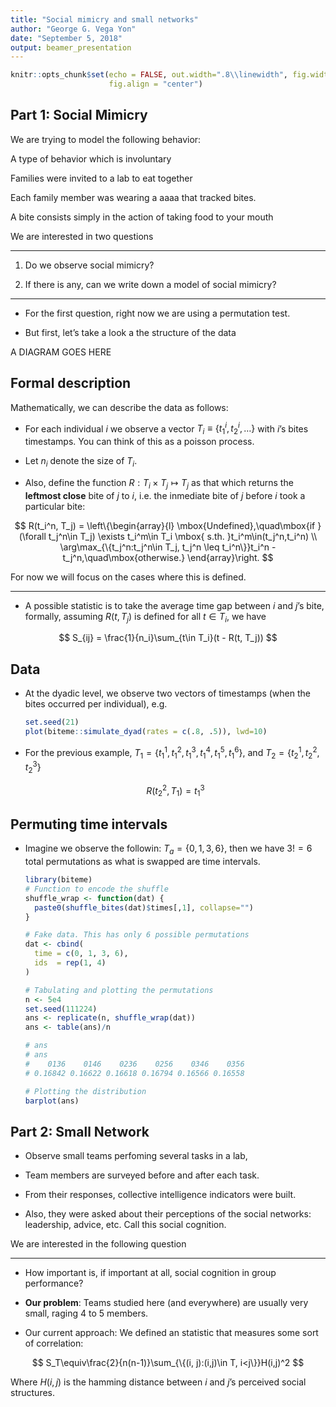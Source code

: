 ```yaml
---
title: "Social mimicry and small networks"
author: "George G. Vega Yon"
date: "September 5, 2018"
output: beamer_presentation
---
```


```r
knitr::opts_chunk$set(echo = FALSE, out.width=".8\\linewidth", fig.width=6,
                      fig.align = "center")
```

## Part 1: Social Mimicry

We are trying to model the following behavior:

A type of behavior which is involuntary

Families were invited to a lab to eat together

Each family member was wearing a aaaa that tracked bites.

A bite consists simply in the action of taking food to your mouth

We are interested in two questions

----

1.  Do we observe social mimicry?

2.  If there is any, can we write down a model of social mimicry?

----

* For the first question, right now we are using a permutation test.

* But first, let's take a look a the structure of the data

A DIAGRAM GOES HERE

## Formal description

Mathematically, we can describe the data as follows:

* For each individual $i$ we observe a vector $T_i \equiv\{t^i_1, t^i_2,\dots\}$ with $i$'s bites timestamps. You can think of this as a poisson process.

* Let $n_i$ denote the size of $T_i$.

* Also, define the function $R:T_i\times T_j\mapsto T_j$ as that which returns the **leftmost close** bite of $j$ to $i$, i.e. the inmediate bite of $j$ before $i$ took a particular bite:

$$
R(t_i^n, T_j) = \left\{\begin{array}{l}
\mbox{Undefined},\quad\mbox{if }(\forall t_j^n\in T_j) \exists t_i^m\in T_i \mbox{ s.th. }t_i^m\in(t_j^n,t_i^n) \\
\arg\max_{\{t_j^n:t_j^n\in T_j, t_j^n \leq t_i^n\}}t_i^n - t_j^n,\quad\mbox{otherwise.}
\end{array}\right.
$$
  
  For now we will focus on the cases where this is defined.

---

* A possible statistic is to take the average time gap between $i$ and $j$'s
  bite, formally, assuming $R(t, T_j)$ is defined for all $t\in T_i$, we have


$$
S_{ij} = \frac{1}{n_i}\sum_{t\in T_i}(t - R(t, T_j))
$$

## Data

*   At the dyadic level, we observe two vectors of timestamps (when the bites
    occurred per individual), e.g.
    
    ```r
    set.seed(21)
    plot(biteme::simulate_dyad(rates = c(.8, .5)), lwd=10)
    ```
    
*   For the previous example, $T_1 = \{t_1^1, t_1^2, t_1^3, t_1^4, t_1^5, t_1^6\}$,
    and $T_2 = \{t_2^1, t_2^2, t_2^3\}$
    
    $$R(t_2^2, T_1) = t_1^3$$

## Permuting time intervals

*   Imagine we observe the followin: $T_{a} = \{0, 1, 3, 6\}$, then we have 
    $3! = 6$ total permutations as what is swapped are time intervals.
    
    ```r
    library(biteme)
    # Function to encode the shuffle
    shuffle_wrap <- function(dat) {
      paste0(shuffle_bites(dat)$times[,1], collapse="")
    }
    
    # Fake data. This has only 6 possible permutations
    dat <- cbind(
      time = c(0, 1, 3, 6),
      ids  = rep(1, 4)
    )
    
    # Tabulating and plotting the permutations
    n <- 5e4
    set.seed(111224)
    ans <- replicate(n, shuffle_wrap(dat))
    ans <- table(ans)/n
    
    # ans
    # ans
    #    0136    0146    0236    0256    0346    0356
    # 0.16842 0.16622 0.16618 0.16794 0.16566 0.16558
    
    # Plotting the distribution
    barplot(ans)
    ```
        


## Part 2: Small Network

* Observe small teams perfoming several tasks in a lab,

* Team members are surveyed before and after each task.

* From their responses, collective intelligence indicators were built.

* Also, they were asked about their perceptions of the social networks: leadership,
  advice, etc. Call this social cognition.
  
We are interested in the following question

----

* How important is, if important at all, social cognition in group performance?

* **Our problem**: Teams studied here (and everywhere) are usually very small, 
raging 4 to 5 members.

* Our current approach: We defined an statistic that measures some sort of correlation:

$$
S_T\equiv\frac{2}{n(n-1)}\sum_{\{(i, j):(i,j)\in T, i<j\}}H(i,j)^2
$$

Where $H(i,j)$ is the hamming distance between $i$ and $j$'s perceived social structures.
